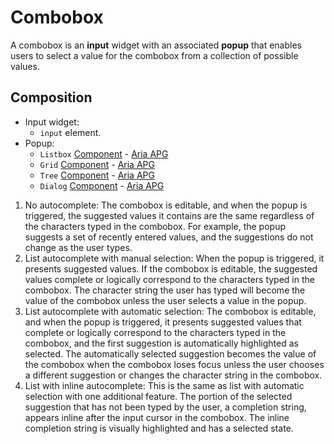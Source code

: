 

<Meta of={ComboboxStories} />

# Combobox

A combobox is an **input** widget with an associated **popup** that enables users to select a value for the 
combobox from a collection of possible values.

## Composition
 - Input widget: 
    - `input` element.
 - Popup:
    - `Listbox` [Component](?path=/docs/listbox--docs) - [Aria APG](https://www.w3.org/WAI/ARIA/apg/patterns/listbox/)
    - `Grid` [Component](?path=/docs/grid--docs) - [Aria APG](https://www.w3.org/WAI/ARIA/apg/patterns/grid/)
    - `Tree` [Component](?path=/docs/tree--docs) - [Aria APG](https://www.w3.org/WAI/ARIA/apg/patterns/treeview/)
    - `Dialog` [Component](?path=/docs/dialog--docs) - [Aria APG](https://www.w3.org/WAI/ARIA/apg/patterns/dialog-modal/)



1. No autocomplete: The combobox is editable, and when the popup is triggered, the suggested values it contains are the same regardless of the characters typed in the combobox. For example, the popup suggests a set of recently entered values, and the suggestions do not change as the user types.
   <Canvas of={ComboboxStories.NoAutocomplete} />
2. List autocomplete with manual selection: When the popup is triggered, it presents suggested values. If the combobox is editable, the suggested values complete or logically correspond to the characters typed in the combobox. The character string the user has typed will become the value of the combobox unless the user selects a value in the popup.
   <Canvas of={ComboboxStories.ManualSelectAutocomplete} />
3. List autocomplete with automatic selection: The combobox is editable, and when the popup is triggered, it presents suggested values that complete or logically correspond to the characters typed in the combobox, and the first suggestion is automatically highlighted as selected. The automatically selected suggestion becomes the value of the combobox when the combobox loses focus unless the user chooses a different suggestion or changes the character string in the combobox.
   <Canvas of={ComboboxStories.AutoSelectAutocomplete} />
4. List with inline autocomplete: This is the same as list with automatic selection with one additional feature. The portion of the selected suggestion that has not been typed by the user, a completion string, appears inline after the input cursor in the combobox. The inline completion string is visually highlighted and has a selected state.
   <Canvas of={ComboboxStories.InlineAutocomplete} />